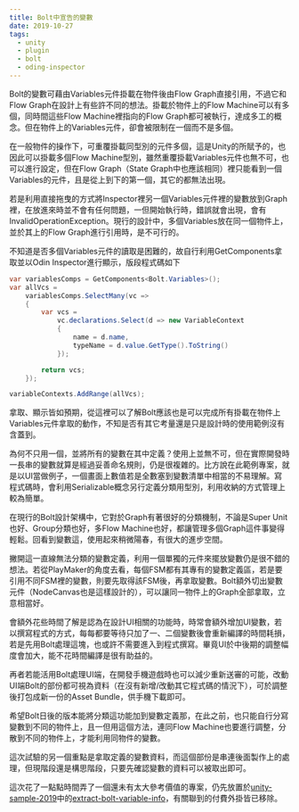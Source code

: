 ```yaml
---
title: Bolt中宣告的變數
date: 2019-10-27
tags:
  - unity
  - plugin
  - bolt
  - oding-inspector
---
```


Bolt的變數可藉由Variables元件掛載在物件後由Flow Graph直接引用，不過它和Flow Graph在設計上有些許不同的想法。掛載於物件上的Flow Machine可以有多個，同時間這些Flow Machine裡指向的Flow Graph都可被執行，達成多工的概念。但在物件上的Variables元件，卻會被限制在一個而不是多個。

在一般物件的操作下，可重覆掛載同型別的元件多個，這是Unity的所賦予的，也因此可以掛載多個Flow Machine型別，雖然重覆掛載Variables元件也無不可，也可以進行設定，但在Flow Graph（State Graph中也應該相同）裡只能看到一個Variables的元件，且是從上到下的第一個，其它的都無法出現。

若是利用直接拖曳的方式將Inspector裡另一個Variables元件裡的變數放到Graph裡，在放進來時並不會有任何問題，一但開始執行時，錯誤就會出現，會有InvalidOperationException。現行的設計中，多個Variables放在同一個物件上，並於其上的Flow Graph進行引用時，是不可行的。

不知道是否多個Variables元件的讀取是困難的，故自行利用GetComponents拿取並以Odin Inspector進行顯示，版段程式碼如下

```cs
var variablesComps = GetComponents<Bolt.Variables>();
var allVcs =
    variablesComps.SelectMany(vc =>
    {
        var vcs =
            vc.declarations.Select(d => new VariableContext
            {
                name = d.name,
                typeName = d.value.GetType().ToString()
            });

        return vcs;
    });

variableContexts.AddRange(allVcs);
```

拿取、顯示皆如預期，從這裡可以了解Bolt應該也是可以完成所有掛載在物件上Variables元件拿取的動作，不知是否有其它考量還是只是設計時的使用範例沒有含蓋到。

為何不只用一個，並將所有的變數在其中定義？使用上並無不可，但在實際開發時一長串的變數就算是經過妥善命名規則，仍是很複雜的。比方說在此範例專案，就是以UI當做例子，一個畫面上數值若是全數塞到變數清單中相當的不易理解。寫程式碼時，會利用Serializable概念另行定義分類用型別，利用收納的方式管理上較為簡單。

在現行的Bolt設計架構中，它對於Graph有著很好的分類機制，不論是Super Unit也好、Group分類也好，多Flow Machine也好，都讓管理多個Graph這件事變得輕鬆。回看到變數這，使用起來稍微陽春，有很大的進步空間。

撇開這一直線無法分類的變數定義，利用一個單獨的元件來擺放變數仍是很不錯的想法。若從PlayMaker的角度去看，每個FSM都有其專有的變數定義區，若是要引用不同FSM裡的變數，則要先取得該FSM後，再拿取變數。Bolt額外切出變數元件（NodeCanvas也是這樣設計的），可以讓同一物件上的Graph全部拿取，立意相當好。

會額外花些時間了解是認為在設計UI相關的功能時，時常會額外增加UI變數，若以撰寫程式的方式，每每都要等待只加了一、二個變數後會重新編譯的時間耗損，若是先用Bolt處理這塊，也或許不需要進入到程式撰寫。畢竟UI於中後期的調整幅度會加大，能不花時間編譯是很有助益的。

再者若能活用Bolt處理UI端，在開發手機遊戲時也可以減少重新送審的可能，改動UI端Bolt的部份都可視為資料（在沒有新增/改動其它程式碼的情況下），可於調整後打包成新一份的Asset Bundle，供手機下載即可。

希望Bolt日後的版本能將分類這功能加到變數定義那，在此之前，也只能自行分寫變數到不同的物件上，且一但用這個方法，連同Flow Machine也要進行調整，分散到不同的物件上，才能利用同物件的變數。

這次試驗的另一個重點是拿取定義的變數資料，而這個部份是串連後面製作上的處理，但現階段還是構思階段，只要先確認變數的資料可以被取出即可。

這次花了一點點時間弄了一個還未有太大參考價值的專案，仍先放置於[unity-sample-2019](https://github.com/ApprenticeGC/unity-sample-2019)中的[extract-bolt-variable-info](https://github.com/ApprenticeGC/unity-sample-2019/tree/master/extract-bolt-variable-info)，有關聯到的付費外掛皆已移除。